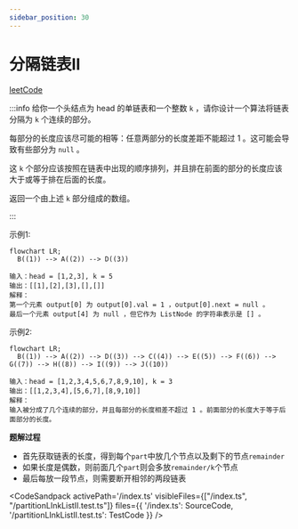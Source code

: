 ```yaml
---
sidebar_position: 30
---
```



# 分隔链表II


[leetCode](https://leetcode.cn/problems/split-linked-list-in-parts/description/)


:::info
给你一个头结点为 head 的单链表和一个整数 `k` ，请你设计一个算法将链表分隔为 `k` 个连续的部分。

每部分的长度应该尽可能的相等：任意两部分的长度差距不能超过 1 。这可能会导致有些部分为 `null` 。

这 `k` 个部分应该按照在链表中出现的顺序排列，并且排在前面的部分的长度应该大于或等于排在后面的长度。

返回一个由上述 `k` 部分组成的数组。

:::

示例1:

```mermaid
flowchart LR;
  B((1)) --> A((2)) --> D((3))
```

```
输入：head = [1,2,3], k = 5
输出：[[1],[2],[3],[],[]]
解释：
第一个元素 output[0] 为 output[0].val = 1 ，output[0].next = null 。
最后一个元素 output[4] 为 null ，但它作为 ListNode 的字符串表示是 [] 。
```

示例2:

```mermaid
flowchart LR;
  B((1)) --> A((2)) --> D((3)) --> C((4)) --> E((5)) --> F((6)) --> G((7)) --> H((8)) --> I((9)) --> J((10))
```

```
输入：head = [1,2,3,4,5,6,7,8,9,10], k = 3
输出：[[1,2,3,4],[5,6,7],[8,9,10]]
解释：
输入被分成了几个连续的部分，并且每部分的长度相差不超过 1 。前面部分的长度大于等于后面部分的长度。
```

**题解过程**

- 首先获取链表的长度，得到每个`part`中放几个节点以及剩下的节点`remainder`
- 如果长度是偶数，则前面几个`part`则会多放`remainder/k`个节点
- 最后每放一段节点，则需要断开相邻的两段链表

<CodeSandpack
  activePath='/index.ts'
  visibleFiles={["/index.ts", "/partitionLInkListII.test.ts"]}
  files={{
    '/index.ts': SourceCode,
    '/partitionLInkListII.test.ts': TestCode
  }}
/>